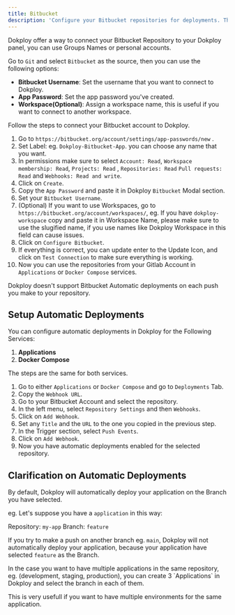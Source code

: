 ```yaml
---
title: Bitbucket
description: 'Configure your Bitbucket repositories for deployments. This includes setting up access tokens, repository names, and branches.'
---
```



Dokploy offer a way to connect your Bitbucket Repository to your Dokploy panel, you can use Groups Names or personal accounts.

Go to `Git` and select `Bitbucket` as the source, then you can use the following options:

- **Bitbucket Username**: Set the username that you want to connect to Dokploy.
- **App Password**: Set the app password you've created.
- **Workspace(Optional)**: Assign a workspace name, this is useful if you want to connect to another workspace.

Follow the steps to connect your Bitbucket account to Dokploy.

1. Go to `https://bitbucket.org/account/settings/app-passwords/new` .
2. Set Label: eg. `Dokploy-Bitbucket-App`. you can choose any name that you want.
3. In permissions make sure to select `Account: Read`, `Workspace membership: Read`, `Projects: Read`
, `Repositories: Read` `Pull requests: Read` and `Webhooks: Read and write`.
4. Click on `Create`.
5. Copy the `App Password` and paste it in Dokploy `Bitbucket` Modal section.
6. Set your `Bitbucket Username`.
7. (Optional) If you want to use Workspaces, go to `https://bitbucket.org/account/workspaces/`, eg. If you have 
`dokploy-workspace` copy and paste it in Workspace Name, please make sure to use the slugified name, if you use names like Dokploy Workspace in this field can cause issues.
7. Click on `Configure Bitbucket`.
8. If everything is correct, you can update enter to the Update Icon, and click on `Test Connection` to make sure everything is working.
9. Now you can use the repositories from your Gitlab Account in `Applications` or `Docker Compose` services.

<Callout type='warn'>
Dokploy doesn't support Bitbucket Automatic deployments on each push you make to your repository.
</Callout>


## Setup Automatic Deployments

You can configure automatic deployments in Dokploy for the Following Services:

1. **Applications**
2. **Docker Compose**

The steps are the same for both services.

1. Go to either `Applications` or `Docker Compose` and go to `Deployments` Tab.
2. Copy the `Webhook URL`.
3. Go to your Bitbucket Account and select the repository.
4. In the left menu, select `Repository Settings` and then `Webhooks`.
5. Click on `Add Webhook`.
6. Set any `Title` and the `URL` to the one you copied in the previous step.
7. In the Trigger section, select `Push Events`.
8. Click on `Add Webhook`.
10. Now you have automatic deployments enabled for the selected repository.


## Clarification on Automatic Deployments

By default, Dokploy will automatically deploy your application on the Branch you have selected.

eg. Let's suppose you have a `application` in this way:

Repository: `my-app`
Branch: `feature`

If you try to make a push on another branch eg. `main`, Dokploy will not automatically deploy your application, because 
your application have selected `feature` as the Branch.

<Callout>
In the case you want to have multiple applications in the same repository, eg. (development, staging, production), you can create 3 `Applications` in Dokploy
and select the branch in each of them.

This is very usefull if you want to have multiple environments for the same application.
</Callout>